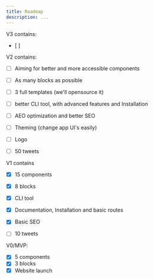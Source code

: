 ```yaml
---
title: Roadmap
description: ...
---
```


V3 contains:
- [ ] 



V2 contains:
- [ ] Aiming for better and more accessible components
- [ ] As many blocks as possible
- [ ] 3 full templates (we'll opensource it)
- [ ] better CLI tool, with advanced features and Installation
- [ ] AEO optimization and better SEO
- [ ] Theming (change app UI's easily)
- [ ] Logo
- [ ] 50 tweets



V1 contains
- [x] 15 components
- [x] 8 blocks
- [x] CLI tool
- [x] Documentation, Installation and basic routes
- [x] Basic SEO
- [ ] 10 tweets


V0/MVP:
- [x] 5 components
- [x] 3 blocks
- [x] Website launch